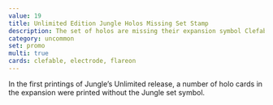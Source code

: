 ```yaml
---
value: 19
title: Unlimited Edition Jungle Holos Missing Set Stamp
description: The set of holos are missing their expansion symbol Clefable, Electrode, Flareon.
category: uncommon
set: promo
multi: true
cards: clefable, electrode, flareon
---
```


In the first printings of Jungle’s Unlimited release,
a number of holo cards in the expansion were printed without the Jungle set symbol. 
